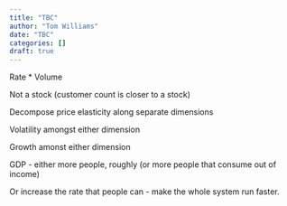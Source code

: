 ```yaml
---
title: "TBC"
author: "Tom Williams"
date: "TBC"
categories: []
draft: true
---
```


Rate * Volume

Not a stock (customer count is closer to a stock)

Decompose price elasticity along separate dimensions

Volatility amongst either dimension

Growth amonst either dimension



GDP - either more people, roughly (or more people that consume out of income)

Or increase the rate that people can - make the whole system run faster.